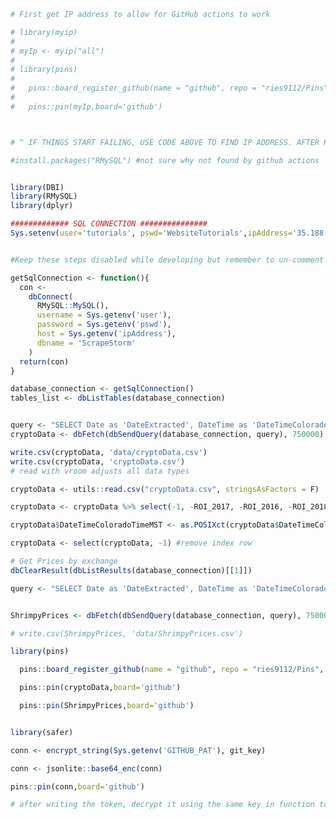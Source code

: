 ```r
# First get IP address to allow for GitHub actions to work

# library(myip)
# 
# myIp <- myip("all")
# 
# library(pins)
# 
#   pins::board_register_github(name = "github", repo = "ries9112/Pins", branch = "master", token = myGithubToken)
# 
#   pins::pin(myIp,board='github')



# ^ IF THINGS START FAILING, USE CODE ABOVE TO FIND IP ADDRESS. AFTER RUNNING CHECK RIES9112/PINS/myIp

#install.packages("RMySQL") #not sure why not found by github actions


library(DBI)
library(RMySQL)
library(dplyr)

############# SQL CONNECTION ###############
Sys.setenv(user='tutorials', pswd='WebsiteTutorials',ipAddress='35.188.12.15')


#Keep these steps disabled while developing but remember to un-comment these out!

getSqlConnection <- function(){
  con <-
    dbConnect(
      RMySQL::MySQL(),
      username = Sys.getenv('user'),
      password = Sys.getenv('pswd'),
      host = Sys.getenv('ipAddress'),
      dbname = 'ScrapeStorm'
    )
  return(con)
}

database_connection <- getSqlConnection()
tables_list <- dbListTables(database_connection)


query <- "SELECT Date as 'DateExtracted', DateTime as 'DateTimeColoradoTimeMST', Name, Rank, PriceUSD, PriceBTC, PercChange24hVsUSD, PercChange24hVsBTC, Reported_MarketCap, Reported24hVolume, VolumeTurnover24h, Reported_Supply, CurrentInflation, ATH_USD, TimeFromATH, PercDownFromATH, BreakevenMultiple, PercUpSinceLow, PercChange7d, PercChange7d_BTC, PercChange30d, PercChange30d_BTC, PercChange90d, PercChange90d_BTC, PercChange1y,PercChange1y_BTC, PercChange_MTD, PercChange_QTD, PercChange_YTD, NetworkPercStaking, FlipsideFCAS_Grade, FlipsideFCAS_Rating, FlipsideScore_Dev, FlipsideScore_Utility, FlipsideScore_Maturity, TokenInsight_Grade, TokenInsight_TeamScore, TokenInsight_SubjectScore, TxVol24h, AdjstedTxVol24h, MedianTxValueUSD, ActiveAddresses, Transactions24h, Fees24hUSD, MedianFeeUSD, AvgDifficulty, KilobytesAdded24h, NumBlocks24h, Git_Stars, Git_Watchers, Git_CommitsLast90Days, Git_CommitsLastYear, Git_LinesAddedLast90Days, Git_LinesAddedLastYear, Git_LinesRemovedLast90Days, Git_LinesRemovedLastYear, ROI_2018, ROI_2017, ROI_2016, Volatility30d, Volatility90d, Volatility1y, Volatility3y, Sharpe30d, Sharpe90d, Sharpe1y, Sharpe3y, BlockReward, TargetBlockTimeSeconds, OnChainGovernanceStructure, IsTreasuryDecentralized, LaunchStyle, MiningAlgorithm, NextHalvingDate, GenesisBlockDate, Age, HasExperienced51PercAttack, EmissionType_General, EmissionType_Precise, IsSupplyCapped, MaxSupply, Sector, Category, TokenUsage, TokenType, ConsensusAlgorithm, pkDummy FROM Messari WHERE Date >= date_sub(now(), INTERVAL 31 DAY) AND Name != '' order by pkDummy desc, cast(Rank as unsigned) asc" #Manually picked all fields that could be interesting for this + Use Case tutorial
cryptoData <- dbFetch(dbSendQuery(database_connection, query), 750000)

write.csv(cryptoData, 'data/cryptoData.csv')
write.csv(cryptoData, 'cryptoData.csv')
# read with vroom adjusts all data types

cryptoData <- utils::read.csv("cryptoData.csv", stringsAsFactors = F)

cryptoData <- cryptoData %>% select(-1, -ROI_2017, -ROI_2016, -ROI_2018)

cryptoData$DateTimeColoradoTimeMST <- as.POSIXct(cryptoData$DateTimeColoradoTimeMST, tz='America/Denver')

cryptoData <- select(cryptoData, -1) #remove index row

# Get Prices by exchange
dbClearResult(dbListResults(database_connection)[[1]])

query <- "SELECT Date as 'DateExtracted', DateTime as 'DateTimeColoradoTimeMST', Name, Price as 'PriceUSD', Exchange FROM ShrimpyPrices WHERE Date >= date_sub(now(), INTERVAL 31 DAY) AND Name != '' order by pkDummy desc"


ShrimpyPrices <- dbFetch(dbSendQuery(database_connection, query), 750000)

# write.csv(ShrimpyPrices, 'data/ShrimpyPrices.csv')

library(pins)

  pins::board_register_github(name = "github", repo = "ries9112/Pins", branch = "master", token = myGithubToken)

  pins::pin(cryptoData,board='github')

  pins::pin(ShrimpyPrices,board='github')


library(safer)

conn <- encrypt_string(Sys.getenv('GITHUB_PAT'), git_key)

conn <- jsonlite::base64_enc(conn)

pins::pin(conn,board='github')

# after writing the token, decrypt it using the same key in function to pull data

```

